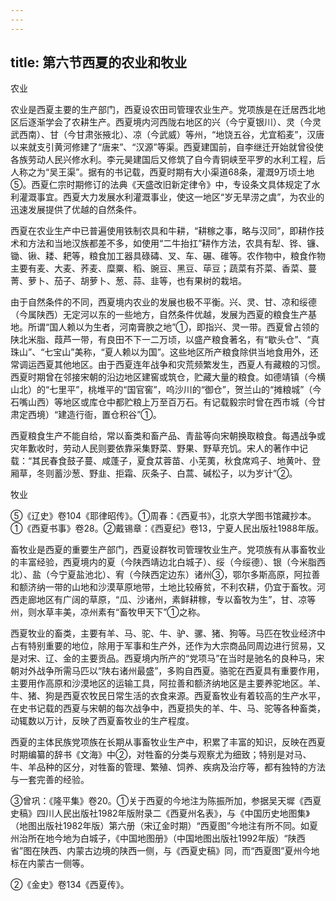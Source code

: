 ```yaml
---
---
---
```

title: 第六节西夏的农业和牧业
---



农业

农业是西夏主要的生产部门，西夏设农田司管理农业生产。党项族是在迁居西北地区后逐渐学会了农耕生产。西夏境内河西陇右地区的兴（今宁夏银川）、灵（今灵武西南）、甘（今甘肃张掖北）、凉（今武威）等州，“地饶五谷，尤宜稻麦”，汉唐以来就支引黄河修建了“唐来”、“汉源”等渠。西夏建国前，自李继迁开始就曾役使各族劳动人民兴修水利。李元昊建国后又修筑了自今青铜峡至平罗的水利工程，后人称之为“吴王渠”。据有的书记载，西夏时期有大小渠道68条，灌溉9万顷土地⑤。西夏仁宗时期修订的法典《天盛改旧新定律令》中，专设条文具体规定了水利灌溉事宜。西夏大力发展水利灌溉事业，使这一地区“岁无旱涝之虞”，为农业的迅速发展提供了优越的自然条件。

西夏在农业生产中已普遍使用铁制农具和牛耕，“耕稼之事，略与汉同”，即耕作技术和方法和当地汉族都差不多，如使用“二牛抬扛”耕作方法，农具有犁、铧、镰、锄、锹、耧、耙等，粮食加工器具碌碡、叉、车、碾、碓等。农作物中，粮食作物主要有麦、大麦、荞麦、糜粟、稻、豌豆、黑豆、荜豆；蔬菜有芥菜、香菜、蔓菁、萝卜、茄子、胡萝卜、葱、蒜、韭等，也有果树的栽培。

由于自然条件的不同，西夏境内农业的发展也极不平衡。兴、灵、甘、凉和绥德（今属陕西）无定河以东的一些地方，自然条件优越，发展为西夏的粮食生产基地。所谓“国人赖以为生者，河南膏腴之地”①，即指兴、灵一带。西夏曾占领的陕北米脂、葭芦一带，有良田不下一二万顷，以盛产粮食著名，有“歇头仓”、“真珠山”、“七宝山”美称，“夏人赖以为国”。这些地区所产粮食除供当地食用外，还常调运西夏其他地区。由于西夏连年战争和灾荒频繁发生，西夏人有藏粮的习惯。西夏时期曾在邻接宋朝的沿边地区建窖或筑仓，贮藏大量的粮食。如德靖镇（今横山北）的“七里平”，桃堆平的“国官窖”，呜沙川的“御仓”，贺兰山的“摊粮城”（今石嘴山西）等地区或库仓中都贮粮上万至百万石。有记载毅宗时曾在西市城（今甘肃定西境）“建造行衙，置仓积谷”①。

西夏粮食生产不能自给，常以畜类和畜产品、青盐等向宋朝换取粮食。每遇战争或灾年歉收时，劳动人民则要依靠采集野菜、野果、野草充饥。宋人的著作中记载：“其民春食鼓子蔓、咸蓬子，夏食苁蓉苗、小芜荑，秋食席鸡子、地黄叶、登厢草，冬则蓄沙葱、野韭、拒霜、灰条子、白蒿、碱松子，以为岁计”②。

牧业

⑤《辽史》卷104《耶律昭传》。①周春：《西夏书》，北京大学图书馆藏抄本。①《西夏书事》卷28。②戴锡章：《西夏纪》卷13，宁夏人民出版社1988年版。

畜牧业是西夏的重要生产部门，西夏设群牧司管理牧业生产。党项族有从事畜牧业的丰富经验，西夏境内的夏（今陕西靖边北白城子）、绥（今绥德）、银（今米脂西北）、盐（今宁夏盐池北）、宥（今陕西定边东）诸州③，鄂尔多斯高原，阿拉善和额济纳一带的山地和沙漠草原地带，土地比较瘠贫，不利农耕，仍宜于畜牧。河西走廊地区有广阔的草原，“瓜、沙诸州，素鲜耕稼，专以畜牧为生”，甘、凉等州，则水草丰美，凉州素有“畜牧甲天下”①之称。

西夏牧业的畜类，主要有羊、马、驼、牛、驴、骡、猪、狗等。马匹在牧业经济中占有特别重要的地位，除用于军事和生产外，还作为大宗商品同周边进行贸易，又是对宋、辽、金的主要贡品。西夏境内所产的“党项马”在当时是驰名的良种马，宋朝对外战争所需马匹以“陕右诸州最盛”，多购自西夏。骆驼在西夏具有重要作用，主要用作高原和沙漠地区的运输工具，阿拉善和额济纳地区是主要养驼地区。羊、牛、猪、狗是西夏农牧民日常生活的衣食来源。西夏畜牧业有着较高的生产水平，在史书记载的西夏与宋朝的每次战争中，西夏损失的羊、牛、马、驼等各种畜类，动辄数以万计，反映了西夏畜牧业的生产程度。

西夏的主体民族党项族在长期从事畜牧业生产中，积累了丰富的知识，反映在西夏时期编纂的辞书《文海》中②，对牲畜的分类与观察尤为细致；特别是对马、牛、羊品种的区分，对牲畜的管理、繁殖、饲养、疾病及治疗等，都有独特的方法与一套完善的经验。

③曾巩：《隆平集》卷20。①关于西夏的今地注为陈振所加，参据吴天墀《西夏史稿》四川人民出版社1982年版附录二《西夏州名表》，与《中国历史地图集》（地图出版社1982年版）第六册（宋辽金时期）“西夏图”今地注有所不同。如夏州治所在地今地为白城子，《中国地图册》（中国地图出版社1992年版）“陕西省”图在陕西、内蒙古边境的陕西一侧，与《西夏史稿》同，而“西夏图”夏州今地标在内蒙古一侧等。

②《金史》卷134《西夏传》。